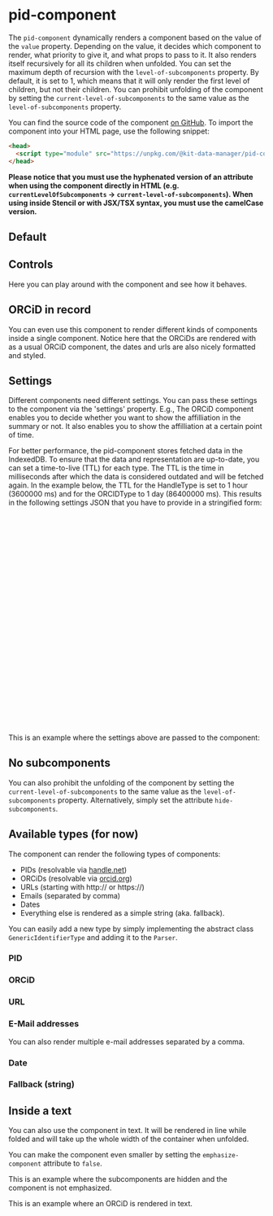 

<Meta of={PIDComponentStories} />

# pid-component

The `pid-component` dynamically renders a component based on the value of the `value` property.
Depending on the value, it decides which component to render, what priority to give it, and what props to pass to it.
It also renders itself recursively for all its children when unfolded.
You can set the maximum depth of recursion with the `level-of-subcomponents` property.
By default, it is set to 1, which means that it will only render the first level of children, but not their children.
You can prohibit unfolding of the component by setting the `current-level-of-subcomponents` to the same value as the `level-of-subcomponents` property.

You can find the source code of the component [on GitHub](https://github.com/kit-data-manager/pid-component).
To import the component into your HTML page, use the following snippet:

```html
<head>
  <script type="module" src="https://unpkg.com/@kit-data-manager/pid-component"></script>
</head>
```

**Please notice that you must use the hyphenated version of an attribute when using the component directly in HTML (e.g. `currentLevelOfSubcomponents` -> `current-level-of-subcomponents`).
When using inside Stencil or with JSX/TSX syntax, you must use the camelCase version.**

## Default

<Canvas of={PIDComponentStories.Default} />

## Controls

Here you can play around with the component and see how it behaves.

<Controls />

## ORCiD in record

You can even use this component to render different kinds of components inside a single component.
Notice here that the ORCiDs are rendered with as a usual ORCiD component, the dates and urls are also nicely formatted and styled.

<Canvas of={PIDComponentStories.ORCIDInRecord} />

## Settings

Different components need different settings.
You can pass these settings to the component via the 'settings' property.
E.g., The ORCiD component enables you to decide whether you want to show the affilliation in the summary or not.
It also enables you to show the affilliation at a certain point of time.

For better performance, the pid-component stores fetched data in the IndexedDB.
To ensure that the data and representation are up-to-date, you can set a time-to-live (TTL) for each type.
The TTL is the time in milliseconds after which the data is considered outdated and will be fetched again.
In the example below, the TTL for the HandleType is set to 1 hour (3600000 ms) and for the ORCIDType to 1 day (86400000 ms).
This results in the following settings JSON that you have to provide in a stringified form:

```json
[
  {
    "type": "HandleType",
    "values": [
      {
        "name": "ttl",
        "value": 3600000
      }
    ]
  },
  {
    "type": "ORCIDType",
    "values": [
      {
        "name": "ttl",
        "value": 86400000
      },
      {
        "name": "affiliationAt",
        "value": 949363200000
      },
      {
        "name": "showAffiliation",
        "value": true
      }
    ]
  }
]
```

This is an example where the settings above are passed to the component:

<Canvas of={PIDComponentStories.ORCIDInRecordWithSettings} />

## No subcomponents

You can also prohibit the unfolding of the component by setting the `current-level-of-subcomponents` to the same value as the `level-of-subcomponents` property.
Alternatively, simply set the attribute `hide-subcomponents`.

<Canvas of={PIDComponentStories.HandleWithoutSubcomponent} />

## Available types (for now)

The component can render the following types of components:

- PIDs (resolvable via [handle.net](handle.net))
- ORCiDs (resolvable via [orcid.org](orcid.org))
- URLs (starting with http:// or https://)
- Emails (separated by comma)
- Dates
- Everything else is rendered as a simple string (aka. fallback).

You can easily add a new type by simply implementing the abstract class `GenericIdentifierType` and adding it to the `Parser`.

### PID

<Canvas of={PIDComponentStories.Handle} />

### ORCiD

<Canvas of={PIDComponentStories.ORCID} />

### URL

<Canvas of={PIDComponentStories.URL} />

### E-Mail addresses

<Canvas of={PIDComponentStories.Email} />

You can also render multiple e-mail addresses separated by a comma.

<Canvas of={PIDComponentStories.commaSeperatedMails} />

### Date

<Canvas of={PIDComponentStories.Date} />

### Fallback (string)

<Canvas of={PIDComponentStories.Fallback} />

## Inside a text

You can also use the component in text.
It will be rendered in line while folded and will take up the whole width of the container when unfolded.

<Canvas of={PIDComponentStories.HandleInText} />

You can make the component even smaller by setting the `emphasize-component` attribute to `false`.

<Canvas of={PIDComponentStories.HandleInTextNotEmphasized} />

This is an example where the subcomponents are hidden and the component is not emphasized.

<Canvas of={PIDComponentStories.HandleWithoutSubcomponentInText} />

This is an example where an ORCiD is rendered in text.

<Canvas of={PIDComponentStories.ORCIDInText} />
